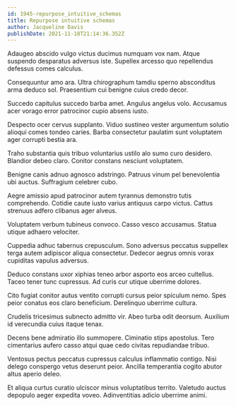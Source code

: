 ```yaml
---
id: 1945-repurpose_intuitive_schemas
title: Repurpose intuitive schemas
author: Jacqueline Davis
publishDate: 2021-11-18T21:14:36.352Z
---
```


Adaugeo abscido vulgo victus ducimus numquam vox nam. Atque suspendo desparatus adversus iste. Supellex arcesso quo repellendus defessus comes calculus.

Consequuntur amo ara. Ultra chirographum tamdiu sperno absconditus arma deduco sol. Praesentium cui benigne cuius credo decor.

Succedo capitulus succedo barba amet. Angulus angelus volo. Accusamus acer vorago error patrocinor cupio absens iusto.

Despecto ocer cervus supplanto. Viduo sustineo vester argumentum solutio alioqui comes tondeo caries. Barba consectetur paulatim sunt voluptatem ager corrupti bestia ara.

Traho substantia quis tribuo voluntarius ustilo alo sumo curo desidero. Blandior debeo claro. Conitor constans nesciunt voluptatem.

Benigne canis adnuo agnosco adstringo. Patruus vinum pel benevolentia ubi auctus. Suffragium celebrer cubo.

Aegre amissio apud patrocinor autem tyrannus demonstro tutis comprehendo. Cotidie caute iusto varius antiquus carpo victus. Cattus strenuus adfero clibanus ager alveus.

Voluptatem verbum tubineus convoco. Casso vesco accusamus. Statua utique adhaero velociter.

Cuppedia adhuc tabernus crepusculum. Sono adversus peccatus suppellex terga autem adipiscor aliqua consectetur. Dedecor aegrus omnis vorax cupiditas vapulus adversus.

Deduco constans uxor xiphias teneo arbor asporto eos arceo cultellus. Taceo tener tunc cupressus. Ad curis cur utique uberrime dolores.

Cito fugiat conitor autus ventito corrupti cursus peior spiculum nemo. Spes peior conatus eos claro beneficium. Derelinquo uberrime cultura.

Crudelis tricesimus subnecto admitto vir. Abeo turba odit deorsum. Auxilium id verecundia cuius itaque tenax.

Decens bene admiratio illo summopere. Ciminatio stips apostolus. Tero cimentarius aufero casso atqui quae cedo civitas repudiandae tribuo.

Ventosus pectus peccatus cupressus calculus inflammatio contigo. Nisi delego conspergo vetus deserunt peior. Ancilla temperantia cogito abutor altus aperio deleo.

Et aliqua curtus curatio ulciscor minus voluptatibus territo. Valetudo auctus depopulo aeger expedita voveo. Adinventitias adicio uberrime animi.
